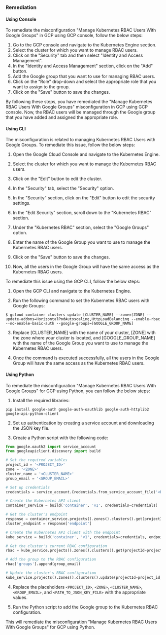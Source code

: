 ### Remediation

#### Using Console

To remediate the misconfiguration "Manage Kubernetes RBAC Users With Google Groups" in GCP using GCP console, follow the below steps:

1. Go to the GCP console and navigate to the Kubernetes Engine section.
2. Select the cluster for which you want to manage RBAC users.
3. Click on the "Security" tab and then select "Identity and Access Management".
4. In the "Identity and Access Management" section, click on the "Add" button.
5. Add the Google group that you want to use for managing RBAC users.
6. Click on the "Role" drop-down and select the appropriate role that you want to assign to the group.
7. Click on the "Save" button to save the changes.

By following these steps, you have remediated the "Manage Kubernetes RBAC Users With Google Groups" misconfiguration in GCP using GCP console. Now, the RBAC users will be managed through the Google group that you have added and assigned the appropriate role.

#### Using CLI

The misconfiguration is related to managing Kubernetes RBAC Users with Google Groups. To remediate this issue, follow the below steps:

1. Open the Google Cloud Console and navigate to the Kubernetes Engine.

2. Select the cluster for which you want to manage the Kubernetes RBAC users.

3. Click on the "Edit" button to edit the cluster.

4. In the "Security" tab, select the "Security" option.

5. In the "Security" section, click on the "Edit" button to edit the security settings.

6. In the "Edit Security" section, scroll down to the "Kubernetes RBAC" section.

7. Under the "Kubernetes RBAC" section, select the "Google Groups" option.

8. Enter the name of the Google Group you want to use to manage the Kubernetes RBAC users.

9. Click on the "Save" button to save the changes.

10. Now, all the users in the Google Group will have the same access as the Kubernetes RBAC users.

To remediate this issue using the GCP CLI, follow the below steps:

1. Open the GCP CLI and navigate to the Kubernetes Engine.

2. Run the following command to set the Kubernetes RBAC users with Google Groups:

```
$ gcloud container clusters update [CLUSTER_NAME] --zone=[ZONE] --update-addons=HorizontalPodAutoscaling,HttpLoadBalancing --enable-rbac --no-enable-basic-auth --google-groups=[GOOGLE_GROUP_NAME]
```

3. Replace [CLUSTER_NAME] with the name of your cluster, [ZONE] with the zone where your cluster is located, and [GOOGLE_GROUP_NAME] with the name of the Google Group you want to use to manage the Kubernetes RBAC users.

4. Once the command is executed successfully, all the users in the Google Group will have the same access as the Kubernetes RBAC users.

#### Using Python

To remediate the misconfiguration "Manage Kubernetes RBAC Users With Google Groups" for GCP using Python, you can follow the below steps:

1. Install the required libraries:

```
pip install google-auth google-auth-oauthlib google-auth-httplib2 google-api-python-client
```

2. Set up authentication by creating a service account and downloading the JSON key file.

3. Create a Python script with the following code:

```python
from google.oauth2 import service_account
from googleapiclient.discovery import build

# Set the required variables
project_id = '<PROJECT_ID>'
zone = '<ZONE>'
cluster_name = '<CLUSTER_NAME>'
group_email = '<GROUP_EMAIL>'

# Set up credentials
credentials = service_account.Credentials.from_service_account_file('<PATH_TO_JSON_KEY_FILE>')

# Create the Kubernetes API client
container_service = build('container', 'v1', credentials=credentials)

# Get the cluster's endpoint
response = container_service.projects().zones().clusters().get(projectId=project_id, zone=zone, clusterId=cluster_name).execute()
cluster_endpoint = response['endpoint']

# Create the Kubernetes API client with the endpoint
kube_service = build('container', 'v1', credentials=credentials, endpoint=cluster_endpoint)

# Get the cluster's current RBAC configuration
rbac = kube_service.projects().zones().clusters().get(projectId=project_id, zone=zone, clusterId=cluster_name).execute()['masterAuth']['rbacConfig']

# Add the group to the RBAC configuration
rbac['groups'].append(group_email)

# Update the cluster's RBAC configuration
kube_service.projects().zones().clusters().update(projectId=project_id, zone=zone, clusterId=cluster_name, updateMask='masterAuth.rbacConfig', body={'masterAuth': {'rbacConfig': rbac}}).execute()
```

4. Replace the placeholders `<PROJECT_ID>`, `<ZONE>`, `<CLUSTER_NAME>`, `<GROUP_EMAIL>`, and `<PATH_TO_JSON_KEY_FILE>` with the appropriate values.

5. Run the Python script to add the Google group to the Kubernetes RBAC configuration.

This will remediate the misconfiguration "Manage Kubernetes RBAC Users With Google Groups" for GCP using Python.

